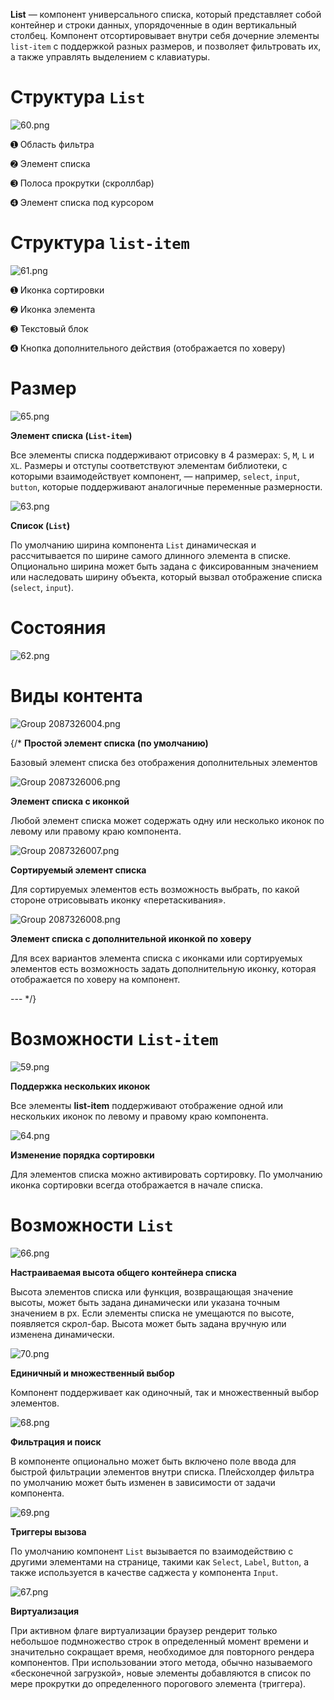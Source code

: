 **List** — компонент универсального списка, который представляет собой контейнер и строки данных, упорядоченные в один вертикальный столбец. Компонент отсортировывает внутри себя дочерние элементы `list-item` с поддержкой разных размеров, и позволяет фильтровать их, а также управлять выделением с клавиатуры.

# **Структура `List`**

![60.png](/static/images/design/List/60.png)

➊ Область фильтра

➋ Элемент списка

➌ Полоса прокрутки (скроллбар)

➍ Элемент списка под курсором

# **Структура `list-item`**

![61.png](/static/images/design/List/61.png)

➊ Иконка сортировки

➋ Иконка элемента

➌ Текстовый блок

➍ Кнопка дополнительного действия (отображается по ховеру)

# Размер

![65.png](/static/images/design/List/65.png)

**Элемент списка (`List-item`)**

Все элементы списка поддерживают отрисовку в 4 размерах: `S`, `M`, `L` и `XL`. Размеры и отступы соответствуют элементам библиотеки, с которыми взаимодействует компонент, — например, `select`, `input`, `button`, которые поддерживают аналогичные переменные размерности.

![63.png](/static/images/design/List/63.png)

**Список (`List`)**

По умолчанию ширина компонента `List` динамическая и рассчитывается по ширине самого длинного элемента в списке. Опционально ширина может быть задана с фиксированным значением или наследовать ширину объекта, который вызвал отображение списка (`select`, `input`).

# Состояния

![62.png](/static/images/design/List/62.png)

# Виды **контента**

![Group 2087326004.png](/static/images/design/List/Group_2087326004.png)

{/* **Простой элемент списка (по умолчанию)**

Базовый элемент списка без отображения дополнительных элементов

![Group 2087326006.png](/static/images/design/List/Group_2087326006.png)

**Элемент списка с иконкой**

Любой элемент списка может содержать одну или несколько иконок по левому или правому краю компонента.

![Group 2087326007.png](/static/images/design/List/Group_2087326007.png)

**Сортируемый элемент списка**

Для сортируемых элементов есть возможность выбрать, по какой стороне отрисовывать иконку «перетаскивания».

![Group 2087326008.png](/static/images/design/List/Group_2087326008.png)

**Элемент списка с дополнительной иконкой по ховеру**

Для всех вариантов элемента списка с иконками или сортируемых элементов есть возможность задать дополнительную иконку, которая отображается по ховеру на компонент.

--- */}

# Возможности `List-item`

![59.png](/static/images/design/List/59.png)

**Поддержка нескольких иконок**

Все элементы **list-item** поддерживают отображение одной или нескольких иконок по левому и правому краю компонента.

![64.png](/static/images/design/List/64.png)

**Изменение порядка сортировки**

Для элементов списка можно активировать сортировку. По умолчанию иконка сортировки всегда отображается в начале списка.

# Возможности `List`

![66.png](/static/images/design/List/66.png)

**Настраиваемая высота общего контейнера списка**

Высота элементов списка или функция, возвращающая значение высоты, может быть задана динамически или указана точным значением в px. Если элементы списка не умещаются по высоте, появляется скрол-бар.  Высота может быть задана вручную или изменена динамически.

![70.png](/static/images/design/List/70.png)

**Единичный и множественный выбор**

Компонент поддерживает как одиночный, так и множественный выбор элементов.

![68.png](/static/images/design/List/68.png)

**Фильтрация и поиск**

В компоненте опционально может быть включено поле ввода для быстрой фильтрации элементов внутри списка. Плейсхолдер фильтра по умолчанию может быть изменен в зависимости от задачи компонента.

![69.png](/static/images/design/List/69.png)

**Триггеры вызова**

По умолчанию компонент `List` вызывается по взаимодействию с другими элементами на странице, такими как `Select`, `Label`, `Button`, а также используется в качестве саджеста у компонента `Input`.

![67.png](/static/images/design/List/67.png)

**Виртуализация**

При активном флаге виртуализации браузер рендерит только небольшое подмножество строк в определенный момент времени и значительно сокращает время, необходимое для повторного рендера компонентов. При использовании этого метода, обычно называемого «бесконечной загрузкой», новые элементы добавляются в список по мере прокрутки до определенного порогового элемента (триггера).
